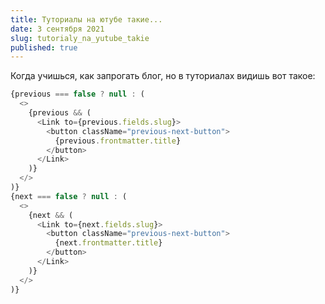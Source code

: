 ```yaml
---
title: Туториалы на ютубе такие...
date: 3 сентября 2021
slug: tutorialy_na_yutube_takie
published: true
---
```


Когда учишься, как запрогать блог, но в туториалах видишь вот такое:

```js
{previous === false ? null : (
  <>
    {previous && (
      <Link to={previous.fields.slug}>
        <button className="previous-next-button">
          {previous.frontmatter.title}
        </button>
      </Link>
    )}
  </>
)}
{next === false ? null : (
  <>
    {next && (
      <Link to={next.fields.slug}>
        <button className="previous-next-button">
          {next.frontmatter.title}
        </button>
      </Link>
    )}
  </>
)}
```